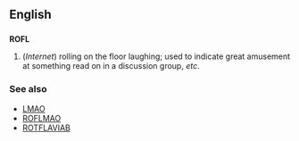 ==English==
==={{initialism}}===
'''ROFL'''

#(''Internet'') rolling on the floor laughing; used to indicate great amusement at something read on in a discussion group, ''etc''.

===See also===
*[[LMAO]]
*[[ROFLMAO]]
*[[ROTFLAVIAB]]